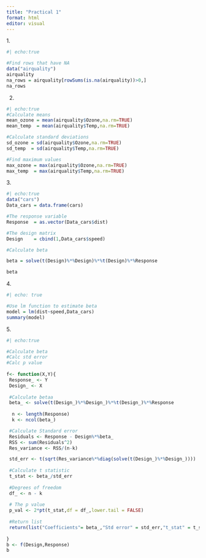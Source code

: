 ```yaml
---
title: "Practical 1"
format: html
editor: visual
---
```


\section{Practical One}

1\.

```r
#| echo:true

#Find rows that have NA
data("airquality")
airquality
na_rows = airquality[rowSums(is.na(airquality))>0,]
na_rows

```

2.  

```r
#| echo:true
#Calculate means
mean_ozone = mean(airquality$Ozone,na.rm=TRUE)
mean_temp  = mean(airquality$Temp,na.rm=TRUE)

#Calculate standard deviations
sd_ozone = sd(airquality$Ozone,na.rm=TRUE)
sd_temp  = sd(airquality$Temp,na.rm=TRUE)

#Find maximum values
max_ozone = max(airquality$Ozone,na.rm=TRUE)
max_temp  = max(airquality$Temp,na.rm=TRUE)
```

3\.

```r
#| echo:true
data("cars")
Data_cars = data.frame(cars)

#The response variable
Response  = as.vector(Data_cars$dist)

#The design matrix
Design    = cbind(1,Data_cars$speed)

#Calculate beta

beta = solve(t(Design)%*%Design)%*%t(Design)%*%Response

beta

```

4\.

```r
#| echo: true

#Use lm function to estimate beta
model = lm(dist~speed,Data_cars)
summary(model)
```

5\.

```r
#| echo:true

#Calculate beta
#Calc std error
#Calc p value
  
f<- function(X,Y){
 Response_ <- Y
 Design_ <- X
 
 #Calculate betaa
 beta_ <- solve(t(Design_)%*%Design_)%*%t(Design_)%*%Response
 
  n <- length(Response)
  k <- ncol(beta_)

 #Calculate Standard error
 Residuals <- Response - Design%*%beta_
 RSS <- sum(Residuals^2)
 Res_variance <- RSS/(n-k)

 std_err <- t(sqrt(Res_variance%*%diag(solve(t(Design_)%*%Design_))))
 
 #Calculate t statistic
 t_stat <- beta_/std_err
 
 #Degrees of freedom
 df_ <- n - k
 
 # The p value
 p_val <- 2*pt(t_stat,df = df_,lower.tail = FALSE)
 
 #Return list
 return(list("Coefficients"= beta_,"Std error" = std_err,"t_stat" = t_stat,"pvalue" = p_val))
  
}
b <- f(Design,Response)
b
```
